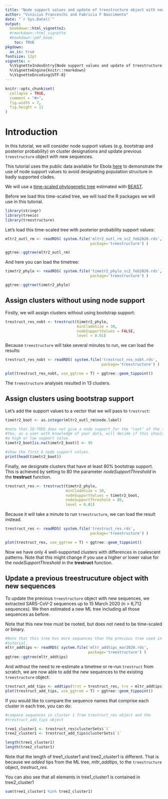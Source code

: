 ```yaml
---
title: "Node support values and update of treestructure object with new sequences"
author: "Vinicius Franceschi and Fabricia F Nascimento"
date: "`r Sys.Date()`"
output: 
  bookdown::html_vignette2:
  #rmarkdown::html_vignette
  #bookdown::pdf_book:
    toc: TRUE
pkgdown:
  as_is: true
fontsize: 12pt
vignette: >
  %\VignetteIndexEntry{Node support values and update of treestructure object with new sequences}
  %\VignetteEngine{knitr::rmarkdown}
  %\VignetteEncoding{UTF-8}
---
```


```r
knitr::opts_chunk$set(
  collapse = TRUE,
  comment = "#>",
  fig.width = 7,
  fig.height = 11
)
```

# Introduction

In this tutorial, we will consider node support values (e.g. bootstrap and posterior probability) on 
cluster designations and update previous `treestructure` object with new sequences.

This tutorial uses the public data available for Ebola [here](https://github.com/ebov/space-time) to demonstrate the use of node support values to 
avoid designating population structure in badly supported clades. 

We will use a [time-scaled phylogenetic tree](https://github.com/ebov/space-time/blob/master/Data/Makona_1610_cds_ig.GLM.MCC.tree) estimated with [BEAST](https://beast.community).


Before we load this time-scaled tree, we will load the R packages we will use 
in this tutorial.


```r
library(stringr)
library(treeio)
library(treestructure)
```


Let's load this time-scaled tree with posterior probability support values:
```r
mltr2_outl_rm <- readRDS( system.file('mltr2_outl_rm_sc2_feb2020.rds', 
                                      package='treestructure') )

ggtree::ggtree(mltr2_outl_rm)
```

And here you can load the timetree:
```r
timetr2_phylo <- readRDS( system.file('timetr2_phylo_sc2_feb2020.rds', 
                                      package='treestructure') )

ggtree::ggtree(timetr2_phylo)
```


## Assign clusters without using node support

Firstly, we will assign clusters without using bootstrap support:
```r
trestruct_res_nobt <- trestruct(timetr2_phylo, 
                                minCladeSize = 30, 
                                nodeSupportValues = FALSE, 
                                level = 0.01)
```

Because `treestructure` will take several minutes to run, we can load the results:

```r
trestruct_res_nobt <- readRDS( system.file('trestruct_res_nobt.rds',
                                           package='treestructure') )

plot(trestruct_res_nobt, use_ggtree = T) + ggtree::geom_tippoint()
```

The `treestructure` analyses resulted in 13 clusters.


## Assign clusters using bootstrap support

Let's add the support values to a vector that we will pass to `trestruct`:

```r
timetr2_boot <- as.integer(mltr2_outl_rm$node.label)

#note that IQ-TREE does not give a node support for the "root" of the tree,
#You, as a user with knowledge of your data, will decide if this should be 
#a high or low support value.
timetr2_boot[is.na(timetr2_boot)] <- 95

#show the first 6 node support values.
print(head(timetr2_boot))
```


Finally, we designate clusters that have at least 80% bootstrap support. This
is achieved by setting to 80 the parameter _nodeSupportThreshold_ in the **trestruct**
function.

```r
trestruct_res <- trestruct(timetr2_phylo, 
                           minCladeSize = 30, 
                           nodeSupportValues = timetr2_boot, 
                           nodeSupportThreshold = 80, 
                           level = 0.01)
```

Because it will take a minute to run `treestructure`, we can load the result instead.

```r
trestruct_res <- readRDS( system.file('trestruct_res.rds',
                                      package='treestructure') )

plot(trestruct_res, use_ggtree = T) + ggtree::geom_tippoint()
```


Now we have only 4 well-supported clusters with differences in coalescent patterns.
Note that this might change if you use a higher or lower value for the
*nodeSupportThreshold* in the **trestruct** function.


## Update a previous treestrucuture object with new sequences 

To update the previous `treestructure` object with new sequences, we extracted 
SARS-CoV-2 sequences up to 15 March 2020 (n > 6,712 sequences). We then estimated 
a new ML tree including all those sequences as before.

Note that this new tree must be rooted, but does not need to be time-scaled or 
binary.

```r
#Note that this tree has more sequences than the previous tree used in this
#tutorial.
mltr_addtips <- readRDS( system.file('mltr_addtips_mar2020.rds', 
                                     package='treestructure') )
ggtree::ggtree(mltr_addtips)
```

And without the need to re-estimate a timetree or re-run `trestruct` from scratch, 
we are now able to add the new sequences to the existing `treestructure` object:

```r
trestruct_add_tips <- addtips(trst = trestruct_res, tre = mltr_addtips)
plot(trestruct_add_tips, use_ggtree = T) + ggtree::geom_tippoint()
```


If you would like to compare the sequence names that comprise each cluster in
each tree, you can do:

```r

#compare sequences in cluster 1 from trestruct_res object and the 
#trestruct_add_tips object

tree1_cluster1 <- trestruct_res$clusterSets$`1`
tree2_cluster1 <- trestruct_add_tips$clusterSets$`1`

length(tree1_cluster1)
length(tree2_cluster1)

```

Note that the length of tree1_cluster1 and tree2_cluster1 is different.
That is because we _added_ tips from the ML tree, _mltr_addtips_, to the 
`treestructure` object, _trestruct_res_.

You can also see that all elements in tree1_cluster1 is contained in tree2_cluster1

```r

sum(tree1_cluster1 %in% tree2_cluster1)

```

